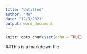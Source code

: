 ```yaml
---
title: "Untitled"
author: "Me"
date: "12/3/2021"
output: word_document
---
```


```r
knitr::opts_chunk$set(echo = TRUE)
```
##This is a markdown file
